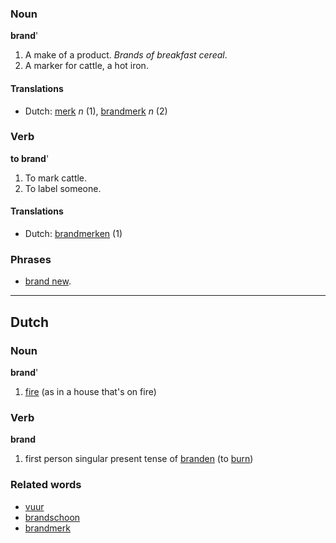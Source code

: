 ===Noun===
'''brand''''

#A make of a product. ''Brands of breakfast cereal''.
#A marker for cattle, a hot iron.

====Translations====
*Dutch: [[merk]] ''n'' (1), [[brandmerk]] ''n'' (2)

===Verb===
'''to brand''''

#To mark cattle.
#To label someone.

====Translations====
*Dutch: [[brandmerken]] (1)

===Phrases===

*[[brand new]].

----
==Dutch==
===Noun===
'''brand''''

# [[fire]] (as in a house that's on fire)

===Verb===
'''brand'''

# first person singular present tense of [[branden]] (to [[burn]])

===Related words===
*[[vuur]]
*[[brandschoon]]
*[[brandmerk]]